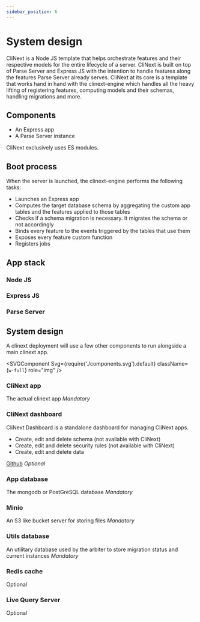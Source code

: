```yaml
---
sidebar_position: 6
---
```



# System design

CliNext is a Node JS template that helps orchestrate features and their respective models for the entire lifecycle of a server.
CliNext is built on top of Parse Server and Express JS with the intention to handle features along the features Parse Server already serves.
CliNext at its core is a template that works hand in hand with the clinext-engine which handles all the heavy lifting of registering features, computing models and their schemas, handling migrations and more.

## Components
- An Express app
- A Parse Server instance

CliNext exclusively uses ES modules.

## Boot process

When the server is launched, the clinext-engine performs the following tasks:

- Launches an Express app
- Computes the target database schema by aggregating the custom app tables and the features applied to those tables
- Checks if a schema migration is necessary. It migrates the schema or not accordingly
- Binds every feature to the events triggered by the tables that use them
- Exposes every feature custom function
- Registers jobs


## App stack

<div className={'bg-red-200 flex p-8'}>
<SVGComponent 
Svg={require('./appstack.svg').default} 
className={`w-full`} 
role="img" />
</div>

### Node JS

### Express JS

### Parse Server

## System design

A clinext deployment will use a few other components to run alongside a main clinext app.

<SVGComponent 
Svg={require('./components.svg').default} 
className={`w-full`} 
role="img" />

### CliNext app
The actual clinext app
*Mandatory*

### CliNext dashboard
CliNext Dashboard is a standalone dashboard for managing CliNext apps.
- Create, edit and delete schema (not available with CliNext)
- Create, edit and delete security rules (not available with CliNext)
- Create, edit and delete data

[Github](https://github.com/parse-community/parse-dashboard)
*Optional*

### App database
The mongodb or PostGreSQL database
*Mandatory*

### Minio
An S3 like bucket server for storing files
*Mandatory*

### Utils database
An utilitary database used by the arbiter to store migration status and current instances
*Mandatory*

### Redis cache 
Optional

### Live Query Server
Optional

